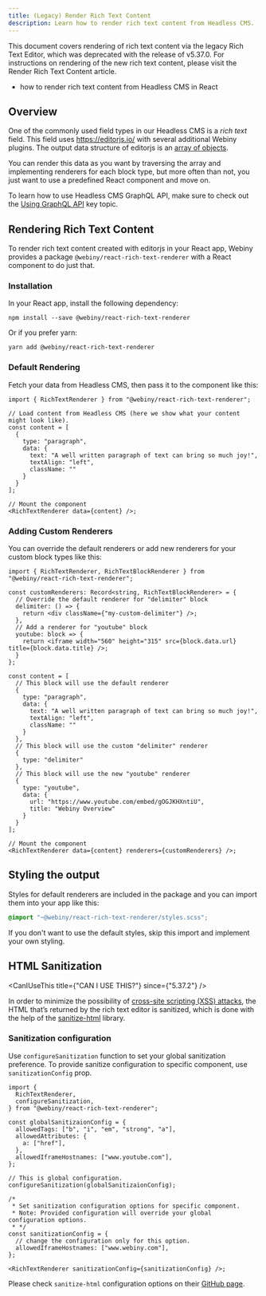 ```yaml
---
title: (Legacy) Render Rich Text Content
description: Learn how to render rich text content from Headless CMS.
---
```



<Alert type="warning">
  This document covers rendering of rich text content via the legacy Rich Text Editor, which was
  deprecated with the release of <Link href={"../../release-notes/5.37.0/changelog"}>v5.37.0</Link>.
  For instructions on rendering of the new rich text content, please visit the&nbsp;
  <Link href={"./render-lexical-rich-text-content"}>Render Rich Text Content</Link> article.
</Alert>

<Alert type="success" title="What you'll learn">

- how to render rich text content from Headless CMS in React

</Alert>

## Overview

One of the commonly used field types in our Headless CMS is a _rich text_ field. This field uses https://editorjs.io/ with several additional Webiny plugins. The output data structure of editorjs is an [array of objects](https://editorjs.io/saving-data#output-data-format).

You can render this data as you want by traversing the array and implementing renderers for each block type, but more often than not, you just want to use a predefined React component and move on.

<Alert type="info">

To learn how to use Headless CMS GraphQL API, make sure to check out the [Using GraphQL API](../basics/using-graphql-api) key topic.

</Alert>

## Rendering Rich Text Content

To render rich text content created with editorjs in your React app, Webiny provides a package `@webiny/react-rich-text-renderer` with a React component to do just that.

### Installation

In your React app, install the following dependency:

```
npm install --save @webiny/react-rich-text-renderer
```

Or if you prefer yarn:

```
yarn add @webiny/react-rich-text-renderer
```

### Default Rendering

Fetch your data from Headless CMS, then pass it to the component like this:

```tsx myView.tsx
import { RichTextRenderer } from "@webiny/react-rich-text-renderer";

// Load content from Headless CMS (here we show what your content might look like).
const content = [
  {
    type: "paragraph",
    data: {
      text: "A well written paragraph of text can bring so much joy!",
      textAlign: "left",
      className: ""
    }
  }
];

// Mount the component
<RichTextRenderer data={content} />;
```

### Adding Custom Renderers

You can override the default renderers or add new renderers for your custom block types like this:

```tsx myView.tsx
import { RichTextRenderer, RichTextBlockRenderer } from "@webiny/react-rich-text-renderer";

const customRenderers: Record<string, RichTextBlockRenderer> = {
  // Override the default renderer for "delimiter" block
  delimiter: () => {
    return <div className={"my-custom-delimiter"} />;
  },
  // Add a renderer for "youtube" block
  youtube: block => {
    return <iframe width="560" height="315" src={block.data.url} title={block.data.title} />;
  }
};

const content = [
  // This block will use the default renderer
  {
    type: "paragraph",
    data: {
      text: "A well written paragraph of text can bring so much joy!",
      textAlign: "left",
      className: ""
    }
  },
  // This block will use the custom "delimiter" renderer
  {
    type: "delimiter"
  },
  // This block will use the new "youtube" renderer
  {
    type: "youtube",
    data: {
      url: "https://www.youtube.com/embed/gOGJKHXntiU",
      title: "Webiny Overview"
    }
  }
];

// Mount the component
<RichTextRenderer data={content} renderers={customRenderers} />;
```

## Styling the output

Styles for default renderers are included in the package and you can import them into your app like this:

```scss
@import "~@webiny/react-rich-text-renderer/styles.scss";
```

If you don't want to use the default styles, skip this import and implement your own styling.

## HTML Sanitization

<CanIUseThis title={"CAN I USE THIS?"} since={"5.37.2"} />

In order to minimize the possibility of [cross-site scripting (XSS) attacks](https://en.wikipedia.org/wiki/Cross-site_scripting), the HTML that’s returned by the rich text editor is sanitized, which is done with the help of the [sanitize-html](https://www.npmjs.com/package/sanitize-html) library.

### Sanitization configuration

Use `configureSanitization` function to set your global sanitization preference.
To provide sanitize configuration to specific component, use `sanitizationConfig` prop.

```tsx myView.tsx
import {
  RichTextRenderer,
  configureSanitization,
} from "@webiny/react-rich-text-renderer";

const globalSanitizaionConfig = {
  allowedTags: ["b", "i", "em", "strong", "a"],
  allowedAttributes: {
    a: ["href"],
  },
  allowedIframeHostnames: ["www.youtube.com"],
};

// This is global configuration.
configureSanitization(globalSanitizaionConfig);

/*
 * Set sanitization configuration options for specific component.
 * Note: Provided configuration will override your global configuration options.
 * */
const sanitizationConfig = {
  // change the configuration only for this option.
  allowedIframeHostnames: ["www.webiny.com"],
};

<RichTextRenderer sanitizationConfig={sanitizationConfig} />;
```

Please check `sanitize-html` configuration options on their [GitHub page](https://github.com/apostrophecms/sanitize-html).
